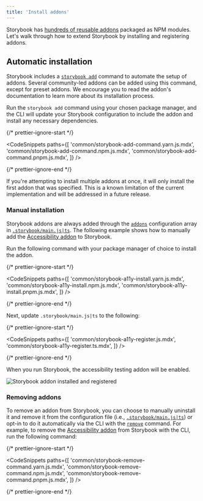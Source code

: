 ```yaml
---
title: 'Install addons'
---
```


Storybook has [hundreds of reusable addons](https://storybook.js.org/integrations) packaged as NPM modules. Let's walk through how to extend Storybook by installing and registering addons.

## Automatic installation

Storybook includes a [`storybook add`](../api/cli-options.md#add) command to automate the setup of addons. Several community-led addons can be added using this command, except for preset addons. We encourage you to read the addon's documentation to learn more about its installation process.

Run the `storybook add` command using your chosen package manager, and the CLI will update your Storybook configuration to include the addon and install any necessary dependencies.

{/* prettier-ignore-start */}

<CodeSnippets
  paths={[
    'common/storybook-add-command.yarn.js.mdx',
    'common/storybook-add-command.npm.js.mdx',
    'common/storybook-add-command.pnpm.js.mdx',
  ]}
/>

{/* prettier-ignore-end */}

<Callout variant="warning">

If you're attempting to install multiple addons at once, it will only install the first addon that was specified. This is a known limitation of the current implementation and will be addressed in a future release.

</Callout>

### Manual installation

Storybook addons are always added through the [`addons`](../api/main-config-addons.md) configuration array in [`.storybook/main.js|ts`](../configure/index.md). The following example shows how to manually add the [Accessibility addon](https://storybook.js.org/addons/@storybook/addon-a11y) to Storybook.

Run the following command with your package manager of choice to install the addon.

{/* prettier-ignore-start */}

<CodeSnippets
  paths={[
    'common/storybook-a11y-install.yarn.js.mdx',
    'common/storybook-a11y-install.npm.js.mdx',
    'common/storybook-a11y-install.pnpm.js.mdx',
  ]}
/>

{/* prettier-ignore-end */}

Next, update `.storybook/main.js|ts` to the following:

{/* prettier-ignore-start */}

<CodeSnippets
  paths={[
    'common/storybook-a11y-register.js.mdx',
    'common/storybook-a11y-register.ts.mdx',
  ]}
/>

{/* prettier-ignore-end */}

When you run Storybook, the accessibility testing addon will be enabled.

![Storybook addon installed and registered](./storybook-addon-installed-registered.png)

### Removing addons

To remove an addon from Storybook, you can choose to manually uninstall it and remove it from the configuration file (i.e., [`.storybook/main.js|ts`](../configure/index.md)) or opt-in to do it automatically via the CLI with the [`remove`](../api/cli-options.md#remove) command. For example, to remove the [Accessibility addon](https://storybook.js.org/addons/@storybook/addon-a11y) from Storybook with the CLI, run the following command:

{/* prettier-ignore-start */}

<CodeSnippets
  paths={[
    'common/storybook-remove-command.yarn.js.mdx',
    'common/storybook-remove-command.npm.js.mdx',
    'common/storybook-remove-command.pnpm.js.mdx',
  ]}
/>

{/* prettier-ignore-end */}
